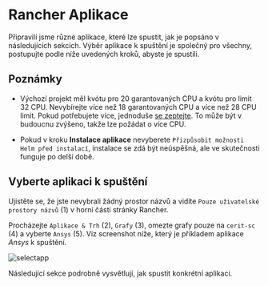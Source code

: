 # Rancher Aplikace

Připravili jsme různé aplikace, které lze spustit, jak je popsáno v následujících sekcích. Výběr aplikace k spuštění je společný pro všechny, postupujte podle níže uvedených kroků, abyste je spustili.

## Poznámky

* Výchozí projekt měl kvótu pro 20 garantovaných CPU a kvótu pro limit 32 CPU. Nevybírejte více než 18 garantovaných CPU a více než 28 CPU limit. Pokud potřebujete více, jednoduše [se zeptejte](mailto:k8s@ics.muni.cz). To může být v budoucnu zvýšeno, takže lze požádat o více CPU.

* Pokud v kroku **Instalace aplikace** nevyberete `Přizpůsobit možnosti Helm před instalací`, instalace se zdá být neúspěšná, ale ve skutečnosti funguje po delší době.

## Vyberte aplikaci k spuštění

Ujistěte se, že jste nevybrali žádný prostor názvů a vidíte `Pouze uživatelské prostory názvů` (1) v horní části stránky Rancher.

Procházejte `Aplikace & Trh` (2), `Grafy` (3), omezte grafy pouze na `cerit-sc` (4) a vyberte `Ansys` (5). Viz screenshot níže, který je příkladem aplikace *Ansys* k spuštění.

![selectapp](/img/ceritsc/apps/ansys/selectapp.png)

Následující sekce podrobně vysvětlují, jak spustit konkrétní aplikaci.
